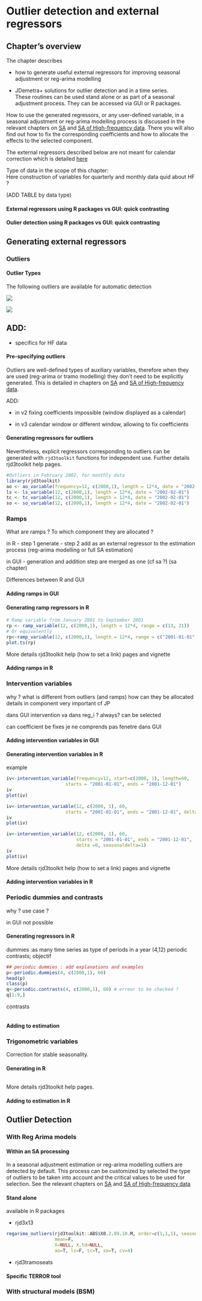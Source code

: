 # Outlier detection and external regressors {.unnumbered}


## Chapter's overview

The chapter describes 

- how to generate useful external regressors for improving seasonal adjustment or reg-arima modelling

- JDemetra+ solutions for outlier detection and in a time series.  
These routines can be used stand alone or as part of a seasonal adjustment process. They can be accessed via GUI or R packages.

How to use the generated regressors, or any user-defined variable, in a seasonal adjustment or reg-arima modelling process is discussed in the relevant chapters on [SA](A-sa.qmd) and [SA of High-frequency data](A-sa-hf.qmd). There you will also find out how to fix the corresponding coefficients and how to allocate the effects to the selected component.

The external regressors described below are not meant for calendar correction which is detailed [here](A-calendar-correction.qmd)

Type of data in the scope of this chapter:     
Here construction of variables for quarterly and monthly data 
quid about HF ?

(ADD TABLE by data type)



#### External regressors using R packages vs GUI: quick contrasting

#### Oulier detection using R packages vs GUI: quick contrasting


## Generating external regressors

### Outliers

#### Outlier Types

The following outliers are available for automatic detection

![](All_images/SA_REGA_Outliers_AO_LS_TC.png)

![](All_images/SA_REGA_Outliers_SO.png)

ADD:
- 
- specifics for HF data



#### Pre-specifying outliers 

Outliers are well-defined types of auxiliary variables, therefore when they are used (reg-arima or tramo modelling) they don't need to be explicitly
generated. This is detailed in chapters on [SA](A-sa.qmd) and [SA of High-frequency data](A-sa-hf.qmd). 

ADD: 

- in v2 fixing coefficients impossible (window displayed as a calendar)

- in v3 calendar window  or different window, allowing to fix coefficients

#### Generating regressors for outliers

Nevertheless, explicit regressors corresponding to outliers can be generated with `rjd3toolkit` functions for independent use. Further details rjd3toolkit help pages.

```r
#Outliers in February 2002, for monthly data
library(rjd3toolkit)
ao <- ao_variable(frequency=12, c(2000,1), length = 12*4, date = "2002-02-01")
ls <- ls_variable(12, c(2000,1), length = 12*4, date = "2002-02-01")
tc <- tc_variable(12, c(2000,1), length = 12*4, date = "2002-02-01")
so <- so_variable(12, c(2000,1), length = 12*4, date = "2002-02-01")

```
 

### Ramps

What are ramps ?
To which component they are allocated ?

in R 
- step 1 generate 
- step 2 add as an external regressor to the estimation process (reg-arima modelling or full SA estimation)

in GUI 
- generation and addition step are merged as one (cf sa ?)
(sa chapter)

Differences between R and GUI

#### Adding ramps in GUI 

#### Generating ramp regressors in R


```r
# Ramp variable from January 2001 to September 2001
rp <- ramp_variable(12, c(2000,1), length = 12*4, range = c(13, 21))
# Or equivalently
rp<-ramp_variable(12, c(2000,1), length = 12*4, range = c("2001-01-01", "2001-09-02"))
plot.ts(rp)

```
More details rjd3toolkit help (how to set a link) pages and vignette 

#### Adding ramps in R 



### Intervention variables

why ? what is different from outliers (and ramps)
how can they be allocated 
details in component very important cf JP 

dans GUI intervention va dans reg_i ? always? can be selected 

can coefficient be fixes
je ne comprends pas fenetre dans GUI 

#### Adding intervention variables in GUI 


#### Generating intervention variables in R 

example

```r

iv<-intervention_variable(frequency=12, start=c(2000, 1), length=60,
                      starts = "2001-01-01", ends = "2001-12-01")
iv
plot(iv)

iv<-intervention_variable(12, c(2000, 1), 60,
                      starts = "2001-01-01", ends = "2001-12-01", delta = 1)
iv
plot(iv)

iv<-intervention_variable(12, c(2000, 1), 60,
                          starts = "2001-01-01", ends = "2001-12-01",
                          delta =0, seasonaldelta=1)
iv
plot(iv)
```
More details rjd3toolkit help (how to set a link) pages and vignette 


#### Adding intervention variables in R



### Periodic dummies and contrasts

why ? use case ?

in GUI not possible 

#### Generating regressors in R

dummies :as many time series as type of periods in a year (4,12)
periodic contrasts; objectif
```r
## periodic dummies : add explanations and examples
p<-periodic.dummies(4, c(2000,1), 60)
head(p)
class(p)
q<-periodic.contrasts(4, c(2000,1), 60) # erreur to be checked ?
q[1:9,]
```

contrasts
```r

```

#### Adding to estimation 

### Trigonometric variables 

Correction for stable seasonality.

#### Generating in R

```r


```
More details rjd3toolkit help pages. 

####  Adding to estimation in R

## Outlier Detection

### With Reg Arima models

#### Within an SA processing

In a seasonal adjustment estimation or reg-arima modelling outliers are detected by default. This process can be customized by selected the type of outliers to be taken into account and the critical values to be used for selection. See the relevant chapters on [SA](A-sa.qmd) and [SA of High-frequency data](A-sa-hf.qmd)

#### Stand alone 

available in R packages 

- rjd3x13 

```r
regarima_outliers(rjd3toolkit::ABS$X0.2.09.10.M, order=c(1,1,1), seasonal=c(0,1,1), 
                  mean=F,
                  X=NULL, X.td=NULL, 
                  ao=T, ls=F, tc=T, so=T, cv=4)

```

- rjd3tramoseats

#### Specific TERROR tool

### With structural models (BSM)
